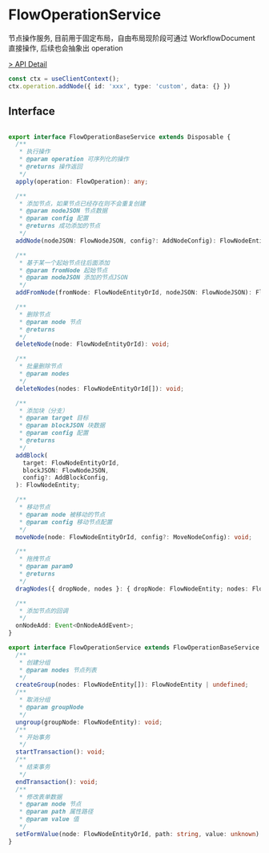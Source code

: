 # FlowOperationService

节点操作服务, 目前用于固定布局，自由布局现阶段可通过 WorkflowDocument 直接操作, 后续也会抽象出 operation

[> API Detail](https://coze-dev.github.io/flowgram.ai/auto-docs/fixed-layout-editor/interfaces/FlowOperationService.html)

```typescript pure
const ctx = useClientContext();
ctx.operation.addNode({ id: 'xxx', type: 'custom', data: {} })

```

## Interface

```typescript pure

export interface FlowOperationBaseService extends Disposable {
  /**
   * 执行操作
   * @param operation 可序列化的操作
   * @returns 操作返回
   */
  apply(operation: FlowOperation): any;

  /**
   * 添加节点，如果节点已经存在则不会重复创建
   * @param nodeJSON 节点数据
   * @param config 配置
   * @returns 成功添加的节点
   */
  addNode(nodeJSON: FlowNodeJSON, config?: AddNodeConfig): FlowNodeEntity;

  /**
   * 基于某一个起始节点往后面添加
   * @param fromNode 起始节点
   * @param nodeJSON 添加的节点JSON
   */
  addFromNode(fromNode: FlowNodeEntityOrId, nodeJSON: FlowNodeJSON): FlowNodeEntity;

  /**
   * 删除节点
   * @param node 节点
   * @returns
   */
  deleteNode(node: FlowNodeEntityOrId): void;

  /**
   * 批量删除节点
   * @param nodes
   */
  deleteNodes(nodes: FlowNodeEntityOrId[]): void;

  /**
   * 添加块（分支）
   * @param target 目标
   * @param blockJSON 块数据
   * @param config 配置
   * @returns
   */
  addBlock(
    target: FlowNodeEntityOrId,
    blockJSON: FlowNodeJSON,
    config?: AddBlockConfig,
  ): FlowNodeEntity;

  /**
   * 移动节点
   * @param node 被移动的节点
   * @param config 移动节点配置
   */
  moveNode(node: FlowNodeEntityOrId, config?: MoveNodeConfig): void;

  /**
   * 拖拽节点
   * @param param0
   * @returns
   */
  dragNodes({ dropNode, nodes }: { dropNode: FlowNodeEntity; nodes: FlowNodeEntity[] }): void;

  /**
   * 添加节点的回调
   */
  onNodeAdd: Event<OnNodeAddEvent>;
}

export interface FlowOperationService extends FlowOperationBaseService {
  /**
   * 创建分组
   * @param nodes 节点列表
   */
  createGroup(nodes: FlowNodeEntity[]): FlowNodeEntity | undefined;
  /**
   * 取消分组
   * @param groupNode
   */
  ungroup(groupNode: FlowNodeEntity): void;
  /**
   * 开始事务
   */
  startTransaction(): void;
  /**
   * 结束事务
   */
  endTransaction(): void;
  /**
   * 修改表单数据
   * @param node 节点
   * @param path 属性路径
   * @param value 值
   */
  setFormValue(node: FlowNodeEntityOrId, path: string, value: unknown): void;
}
```
